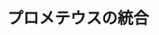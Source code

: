 ---
title: プロメテウスの統合
tags:
  - Integrations
  - Prometheus
  - Kubernetes
translationType: machine
---